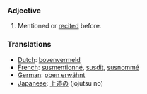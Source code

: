 ===Adjective===
#Mentioned or [[recited]] before.

===Translations===

*[[Dutch]]: [[bovenvermeld]]
*[[French]]: [[susmentionné]], [[susdit]], [[susnommé]]
*[[German]]: [[oben erwähnt]]
*[[Japanese]]: [[上述の]] (jōjutsu no)
